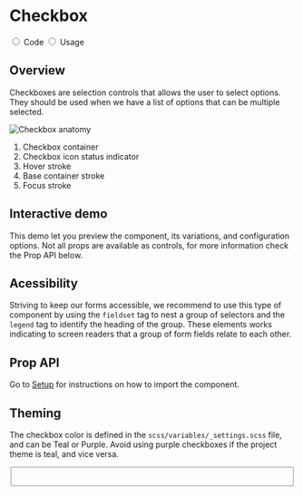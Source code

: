 

<Meta title="Components/Checkbox" />

<div className="docs-title docs-title--with-tab">
  <div>
    <h1 className="docs-title__text">Checkbox</h1>
  </div>
</div>

<div className="docs-content">
  <div className="simple-tab-wrapper"></div>

  <input className="simple-tab" type="radio" name="type-tab" id="tab1" defaultChecked/>
  <label htmlFor="tab1">Code</label>

  <input className="simple-tab" type="radio" name="type-tab" id="tab2" />
  <label htmlFor="tab2">Usage</label>

  <div className="simple-tab__content content1">
  <h2>Overview</h2>
  <p>Checkboxes are selection controls that allows the user to select options. They should be used when we have a list of options that can be multiple selected.</p>

  <div className="columns doc-anatomy-block">
    <div className="column">
      <img src="docs/checkbox/checkbox-anatomy.png" alt="Checkbox anatomy"/>
    </div>
    <div className="column">
      <ol>
        <li>Checkbox container</li>
        <li>Checkbox icon status indicator</li>
        <li>Hover stroke</li>
        <li>Base container stroke</li>
        <li>Focus stroke</li>
      </ol>
    </div>
  </div>

  <h2>Interactive demo</h2>
  <p>This demo let you preview the component, its variations, and configuration options. Not all props are available as controls, for more information check the Prop API below.</p>
  <CheckboxPlayground />

  <h2>Acessibility</h2>
  <p>Striving to keep our forms accessible, we recommend to use this type of component
    by using the <code>fieldset</code> tag to nest a group of selectors and the <code>legend</code> tag to identify the heading of the group.
    These elements works indicating to screen readers that a group of form fields relate to each other.
  </p>

  <h2>Prop API</h2>
  <p>Go to <a href="/?path=/docs/getting-started-setup-confetti--page">Setup</a> for instructions on how to import the component.  </p>
  <ArgsTable of={Checkbox} />
  </div>

  <div className="simple-tab__content content2">
  <h2>Theming</h2>
  <p>The checkbox color is defined in the <code>scss/variables/_settings.scss</code> file, and can be Teal or Purple. Avoid using purple checkboxes if the project theme is teal, and vice versa.</p>

  <Canvas>
    <Story name="Styles">
    <Fragment>
      <fieldset>
        <Checkbox className='lab-checkbox--purple' id="checkbox-5" label="Idle" name="checkbox2" />
        <br />
        <Checkbox className='lab-checkbox--purple' id="checkbox-6" label="Indeterminate" name="checkbox2" indeterminate />
      </fieldset>
    </Fragment>
    </Story>
  </Canvas>

  </div>
</div>
